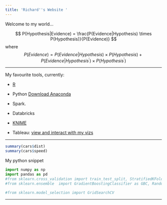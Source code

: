 ```yaml
---
title: 'Richard''s Website '
---
```



Welcome to my world...


$$ P(Hypothesis|Evidence) =  \frac{P(Evidence|Hypothesis) \times P(Hypothesis)}{P(Evidence)} $$
where $$ P(Evidence) = P(Evidence|Hypothesis)\times P(Hypothesis) + P(Evidence|Hypothesis^{'}) \times P(Hypothesis^{'}) $$

****

My favourite tools, currently:

-  [R](https://www.r-project.org/)

-  Python [Download Anaconda](https://www.anaconda.com/download/)

-  Spark. 

-  Databricks

-  [KNIME](https://www.knime.com/)

-  Tableau: [view and interact with my vizs](https://public.tableau.com/profile/richard.wanjohi#!/)

****


```r
summary(cars$dist)
summary(cars$speed)
```

My python snippet


```python

import numpy as np
import pandas as pd
#from sklearn.cross_validation import train_test_split, StratifiedKFold 
#from sklearn.ensemble  import GradientBoostingClassifier as GBC, RandomForestClassifier

#from sklearn.model_selection import GridSearchCV

```

*****

\textcolor{blue}{import} 

\begin{abstract}
%In data science world, labelled data is rare and getting it, in most cases, is very impractical or very expensive. 
With careful and  proper training, recent Neural networks models can be able to create new data similar to what we supply them. Generative Adversarial Networks (GAN) is one such model.\\
 GAN consist of two competing  models striving to outdo each other: the Generator and Discriminator models. The Generator takes in random input and tries to generate real data (curves, images, texts, \ldots). This model has no idea what the real data look like. The Discriminator, on the other hand, is a binary classifier that takes as its input the fake data, generated by the Generator, and the real dataset and learn to tell whether the data is real or fake. \\ Through back propagation, the output from the Discriminator is used by the Generator to update its parameters accordingly in order to produce data that can actually fool the Discriminator. The two models are trained simultaneously with  the aim that the continuous  competition will help produce data that is indistinguishable from the real data. \\ 
 We will very briefly introduce the Math behind the GAN and demonstrate its implementation and training. The implementation will involve using both Multilayer perceptron (MLP) and Convolutional Neural Network (CNN) configurations.  The output and code, in Python and R and using Keras with Tensoflow or Theano as backend, will be displayed. 
 
\end{abstract}

